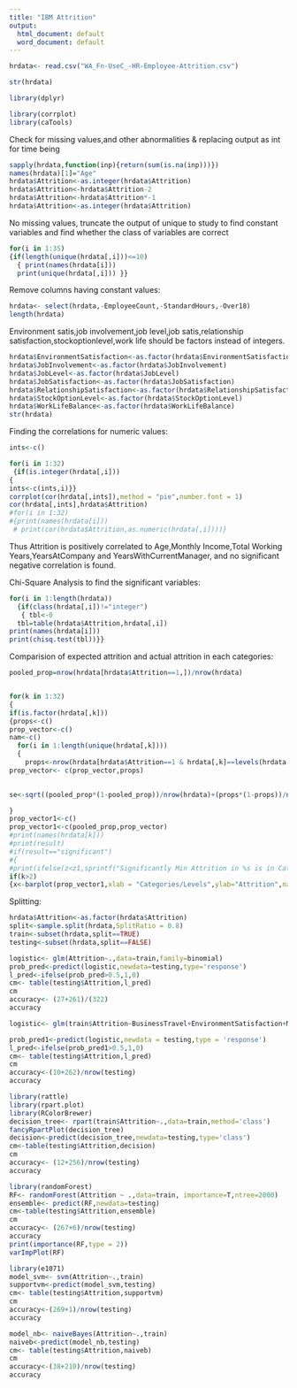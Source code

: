 ---
title: "IBM Attrition"
output:
  html_document: default
  word_document: default
---

```{r}
hrdata<- read.csv("WA_Fn-UseC_-HR-Employee-Attrition.csv")

str(hrdata)


```

```{r}
library(dplyr)

library(corrplot)
library(caTools)

```
Check for missing values,and other abnormalities & replacing output as int for time being
```{r}
sapply(hrdata,function(inp){return(sum(is.na(inp)))})
names(hrdata)[1]="Age"
hrdata$Attrition<-as.integer(hrdata$Attrition)
hrdata$Attrition<-hrdata$Attrition-2
hrdata$Attrition<-hrdata$Attrition*-1
hrdata$Attrition<-as.integer(hrdata$Attrition)
```
No missing values,
truncate the output of unique to study to find constant variables and find whether 
the class of variables are correct


```{r}
for(i in 1:35)
{if(length(unique(hrdata[,i]))<=10)
  { print(names(hrdata[i]))
  print(unique(hrdata[,i])) }}
```
Remove columns having constant values:
```{r}
hrdata<- select(hrdata,-EmployeeCount,-StandardHours,-Over18)
length(hrdata)
```
Environment satis,job involvement,job level,job satis,relationship satisfaction,stockoptionlevel,work life
should be factors instead of integers.
 
```{r}

hrdata$EnvironmentSatisfaction<-as.factor(hrdata$EnvironmentSatisfaction)
hrdata$JobInvolvement<-as.factor(hrdata$JobInvolvement)
hrdata$JobLevel<-as.factor(hrdata$JobLevel)
hrdata$JobSatisfaction<-as.factor(hrdata$JobSatisfaction)
hrdata$RelationshipSatisfaction<-as.factor(hrdata$RelationshipSatisfaction)
hrdata$StockOptionLevel<-as.factor(hrdata$StockOptionLevel)
hrdata$WorkLifeBalance<-as.factor(hrdata$WorkLifeBalance)
str(hrdata)


```

Finding the correlations for numeric values:
```{r}
ints<-c()

for(i in 1:32)
 {if(is.integer(hrdata[,i]))
{
ints<-c(ints,i)}}
corrplot(cor(hrdata[,ints]),method = "pie",number.font = 1)
cor(hrdata[,ints],hrdata$Attrition)
#for(i in 1:32)
#{print(names(hrdata[i])) 
 # print(cor(hrdata$Attrition,as.numeric(hrdata[,i])))}

```
Thus Attrition is positively correlated to Age,Monthly Income,Total Working Years,YearsAtCompany and YearsWithCurrentManager, and no significant negative correlation is found.


Chi-Square Analysis to find the significant variables:

```{r}
for(i in 1:length(hrdata))
  {if(class(hrdata[,i])!="integer")
   { tbl<-0
  tbl=table(hrdata$Attrition,hrdata[,i])
print(names(hrdata[i]))
print(chisq.test(tbl))}}
```
Comparision of expected attrition and actual attrition in each categories:

```{r}
pooled_prop=nrow(hrdata[hrdata$Attrition==1,])/nrow(hrdata)


for(k in 1:32)
{
if(is.factor(hrdata[,k]))
{props<-c()
prop_vector<-c()
nam<-c()  
  for(i in 1:length(unique(hrdata[,k])))
  {
    props<-nrow(hrdata[hrdata$Attrition==1 & hrdata[,k]==levels(hrdata[,k])[i],])/nrow(hrdata[hrdata[,k]==levels(hrdata[,k])[i],])
prop_vector<- c(prop_vector,props)  
   

se<-sqrt((pooled_prop*(1-pooled_prop))/nrow(hrdata)+(props*(1-props))/nrow(hrdata[hrdata[,k]==levels(hrdata[,k])[i],]))

}
prop_vector1<-c()
prop_vector1<-c(pooled_prop,prop_vector)
#print(names(hrdata[k]))
#print(result)
#if(result=="significant")
#{ 
#print(ifelse(z<z1,sprintf("Significantly Min Attrition in %s is in Category %i",names(hrdata[k]),i),sprintf("Significantly Max Attrition in %s is in Category %i",names(hrdata[k]),i)))
if(k>2)
{x<-barplot(prop_vector1,xlab = "Categories/Levels",ylab="Attrition",names.arg=c("Expected",levels(hrdata[,k])),main = names(hrdata[k]),axisnames=T,ylim = c(0,1),width = 1.5,cex.names = .6,space=0.7,col="blue")}}}

```


Splitting:
```{r}
hrdata$Attrition<-as.factor(hrdata$Attrition)
split<-sample.split(hrdata,SplitRatio = 0.8)
train<-subset(hrdata,split==TRUE)
testing<-subset(hrdata,split==FALSE)
```

```{r}
logistic<- glm(Attrition~.,data=train,family=binomial)
prob_pred<-predict(logistic,newdata=testing,type='response')
l_pred<-ifelse(prob_pred>0.5,1,0)
cm<- table(testing$Attrition,l_pred)
cm
accuracy<- (27+261)/(322)
accuracy
```


```{r}
logistic<- glm(train$Attrition~BusinessTravel+EnvironmentSatisfaction+MaritalStatus+JobInvolvement+JobRole+OverTime+WorkLifeBalance+Age+MonthlyIncome+TotalWorkingYears+YearsAtCompany+YearsWithCurrManager,data=train,family=binomial)

prob_pred1<-predict(logistic,newdata = testing,type = 'response')
l_pred<-ifelse(prob_pred1>0.5,1,0)
cm<- table(testing$Attrition,l_pred)
cm
accuracy<-(10+262)/nrow(testing)
accuracy
```



```{r}
library(rattle)
library(rpart.plot)
library(RColorBrewer)
decision_tree<- rpart(train$Attrition~.,data=train,method='class')
fancyRpartPlot(decision_tree)
decision<-predict(decision_tree,newdata=testing,type='class')
cm<-table(testing$Attrition,decision)
cm
accuracy<- (12+256)/nrow(testing)
accuracy
```
```{r}
library(randomForest)
RF<- randomForest(Attrition ~ .,data=train, importance=T,ntree=2000)
ensemble<- predict(RF,newdata=testing)
cm<-table(testing$Attrition,ensemble)
cm
accuracy<- (267+6)/nrow(testing)
accuracy
print(importance(RF,type = 2))
varImpPlot(RF)
```

```{r}
library(e1071)
model_svm<- svm(Attrition~.,train)
supportvm<-predict(model_svm,testing)
cm<- table(testing$Attrition,supportvm)
cm
accuracy<-(269+1)/nrow(testing)
accuracy
```

```{r}
model_nb<- naiveBayes(Attrition~.,train)
naiveb<-predict(model_nb,testing)
cm<- table(testing$Attrition,naiveb)
cm
accuracy<-(38+210)/nrow(testing)
accuracy
```
